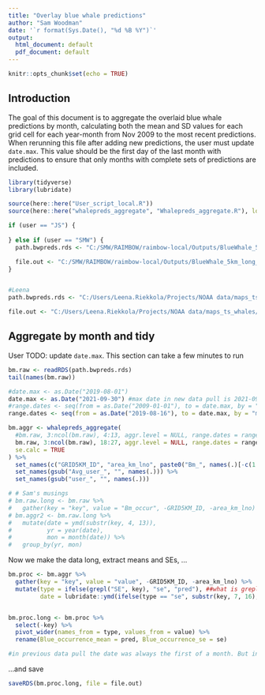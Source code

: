 ```yaml
---
title: "Overlay blue whale predictions"
author: "Sam Woodman"
date: '`r format(Sys.Date(), "%d %B %Y")`'
output:
  html_document: default
  pdf_document: default
---
```


```r
knitr::opts_chunk$set(echo = TRUE)
```

## Introduction

The goal of this document is to aggregate the overlaid blue whale predictions by month, calculating both the mean and SD values for each grid cell for each year-month from Nov 2009 to the most recent predictions. When rerunning this file after adding new predictions, the user must update `date.max`. This value should be the first day of the last month with predictions to ensure that only months with complete sets of predictions are included.

```r
library(tidyverse)
library(lubridate)

source(here::here("User_script_local.R"))
source(here::here("whalepreds_aggregate", "Whalepreds_aggregate.R"), local = TRUE, echo = FALSE)

if (user == "JS") {
  
} else if (user == "SMW") {
  path.bwpreds.rds <- "C:/SMW/RAIMBOW/raimbow-local/Outputs/BlueWhale_5km_wide_daily.rds"

  file.out <- "C:/SMW/RAIMBOW/raimbow-local/Outputs/BlueWhale_5km_long_monthly.rds"
}


#Leena
path.bwpreds.rds <- "C:/Users/Leena.Riekkola/Projects/NOAA data/maps_ts_whales/data/BlueWhale_5km_wide_daily.rds"

file.out <- "C:/Users/Leena.Riekkola/Projects/NOAA data/maps_ts_whales/data/BlueWhale_5km_long_monthly_2019Aug_2021Sep.rds"
```

## Aggregate by month and tidy

User TODO: update `date.max`. This section can take a few minutes to run

```r
bm.raw <- readRDS(path.bwpreds.rds)
tail(names(bm.raw))

#date.max <- as.Date("2019-08-01")
date.max <- as.Date("2021-09-30") #max date in new data pull is 2021-09-30
#range.dates <- seq(from = as.Date("2009-01-01"), to = date.max, by = "months")
range.dates <- seq(from = as.Date("2019-08-16"), to = date.max, by = "months") #the first date of the new data pull is 2019-08-16

bm.aggr <- whalepreds_aggregate(
  #bm.raw, 3:ncol(bm.raw), 4:13, aggr.level = NULL, range.dates = range.dates, #need to change the indices of characters in column names that specify the date 
  bm.raw, 3:ncol(bm.raw), 18:27, aggr.level = NULL, range.dates = range.dates, #there were some gaps in the bw output, which causes a warning message here. Also somehow this function clips data at 2021-06-16
  se.calc = TRUE
) %>% 
  set_names(c("GRID5KM_ID", "area_km_lno", paste0("Bm_", names(.)[-c(1:2)]))) %>% 
  set_names(gsub("Avg_user_", "", names(.))) %>% 
  set_names(gsub("user_", "", names(.)))

# # Sam's musings
# bm.raw.long <- bm.raw %>% 
#   gather(key = "key", value = "Bm_occur", -GRID5KM_ID, -area_km_lno)
# bm.aggr2 <- bm.raw.long %>% 
#   mutate(date = ymd(substr(key, 4, 13)), 
#          yr = year(date), 
#          mon = month(date)) %>% 
#   group_by(yr, mon)
```

Now we make the data long, extract means and SEs, ...

```r
bm.proc <- bm.aggr %>% 
  gather(key = "key", value = "value", -GRID5KM_ID, -area_km_lno) %>% 
  mutate(type = ifelse(grepl("SE", key), "se", "pred"), ##what is grepl??
         date = lubridate::ymd(ifelse(type == "se", substr(key, 7, 16), substr(key, 4, 13))))


bm.proc.long <- bm.proc %>% 
  select(-key) %>%
  pivot_wider(names_from = type, values_from = value) %>% 
  rename(Blue_occurrence_mean = pred, Blue_occurrence_se = se)

#in previous data pull the date was always the first of a month. But in new data pull the first file was 2019-08-16
```

...and save

```r
saveRDS(bm.proc.long, file = file.out)
```
